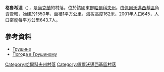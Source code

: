 {{coord|49|21|50|N|36|9|24|E|scale:100000_region:UA|display=title}}

'''格魯希涅'''（{{lang-uk|Грушине}}），是[[烏克蘭|烏克蘭]]的村落，位於該國東部[[哈爾科夫州|哈爾科夫州]]，由[[佩爾沃邁西基區|佩爾沃邁西基區]]負責管轄，始建於1550年，面積1平方公里，海拔高度162米，2001年人口645，人口密度每平方公里643.7人。

==參考資料==
* [http://w1.c1.rada.gov.ua/pls/z7502/A005?rdat1=09.01.2009&rf7571=33829 Грушине]{{dead link|date=2018年3月 |bot=InternetArchiveBot |fix-attempted=yes }}
* [http://weather.in.ua/ua/har'kovskaja/6067/ Погода в Грушиному]{{Wayback|url=http://weather.in.ua/ua/har%27kovskaja/6067/ |date=20160407143332 }}

{{DEFAULTSORT:Грушине}}
[[Category:哈爾科夫州村落|Category:哈爾科夫州村落]]
[[Category:佩爾沃邁西基區村落|Category:佩爾沃邁西基區村落]]


{{Kharkiv-geo-stub}}